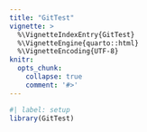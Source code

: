 ```yaml
---
title: "GitTest"
vignette: >
  %\VignetteIndexEntry{GitTest}
  %\VignetteEngine{quarto::html}
  %\VignetteEncoding{UTF-8}
knitr:
  opts_chunk:
    collapse: true
    comment: '#>'
---
```


```r
#| label: setup
library(GitTest)
```
